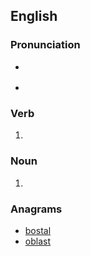 ==English==

===Pronunciation===
* {{a|RP}} {{IPA|/bləʊts/|lang=en}}
* {{a|GenAm}} {{IPA|/bloʊts/|lang=en}}

===Verb===
{{head|en|verb form}}

# {{en-third-person singular of|bloat}}

===Noun===
{{head|en|noun plural form}}
# {{plural of|bloat|lang=en}}

===Anagrams===
* [[bostal#English|bostal]]
* [[oblast#English|oblast]]